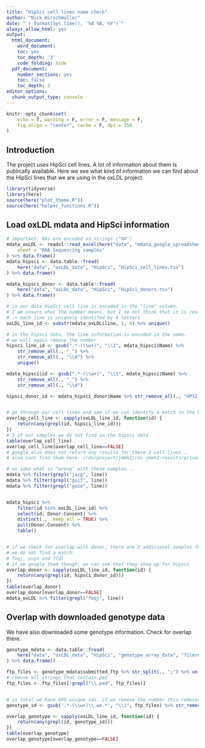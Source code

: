 ```yaml
---
title: "HipSci cell lines name check"
author: "Nick Hirschmuller"
date: "`r format(Sys.time(), '%d %B, %Y')`"
always_allow_html: yes
output:
  html_document:
    word_document:
    toc: yes
    toc_depth: '3'
    code_folding: hide
  pdf_document:
    number_sections: yes
    toc: false
    toc_depth: 3
editor_options: 
  chunk_output_type: console
---
```


```r
knitr::opts_chunk$set(
    echo = T, warning = F, error = F, message = F,
    fig.align = "center", cache = F, dpi = 350
)
```

## **Introduction**
The project uses HipSci cell lines. A lot of information about them is publically available. 
Here we see what kind of information we can find about the HipSci lines that we are using in 
the oxLDL project.


```r
library(tidyverse)
library(here)
source(here("plot_theme.R"))
source(here("helper_functions.R"))
```


## **Load oxLDL mdata and HipSci information**
```r
# important: NAs are encoded as strings ("NA")
mdata_oxLDL <- readxl::read_excel(here("data", "mdata_google_spreadsheet.xlsx"),
    sheet = "RNA Sequencing samples"
) %>% data.frame()
mdata_hipsci <- data.table::fread(
    here("data", "oxLDL_data", "HipSci", "HipSci_cell_lines.tsv")
) %>% data.frame()

mdata_hipsci_donor <- data.table::fread(
    here("data", "oxLDL_data", "HipSci", "HipSci_donors.tsv")
) %>% data.frame()

# in our data HipSci cell line is encoded in the "line" column.
# I am unsure what the number means, but I do not think that it is really relevant so remove it.
# -> each line is uniquely identifed by 4 letters
oxLDL_line_id <- substr(mdata_oxLDL$line, 1, 4) %>% unique()

# in the hipsci data, the line information is encoded in the name.
# we will again remove the number
hipsci_line_id <- gsub(".*-(\\w+)", "\\1", mdata_hipsci$Name) %>%
    str_remove_all(., "_") %>%
    str_remove_all(., "\\d") %>%
    unique()

mdata_hipsci$id <- gsub(".*-(\\w+)", "\\1", mdata_hipsci$Name) %>%
    str_remove_all(., "_") %>%
    str_remove_all(., "\\d")

hipsci_donor_id <- mdata_hipsci_donor$Name %>% str_remove_all(., "HPSI-") %>% unique()


# go through our cell lines and see if we can identify a match in the hipsci data
overlap_cell_line <- sapply(oxLDL_line_id, function(id) {
    return(any(grepl(id, hipsci_line_id)))
})
# 3 of our samples we do not find in the hipsci data
table(overlap_cell_line)
overlap_cell_line[overlap_cell_line==FALSE]
# google also does not return any results for these 3 cell lines...
# also cant find them here: /rds/project/jmmh2/rds-jmmh2-results/private/oxLDL/HipSci/HipSci_sample_biosamples.json

# no idea what is "wrong" with these samples... 
mdata %>% filter(grepl("jacg", line))
mdata %>% filter(grepl("guif", line))
mdata %>% filter(grepl("guio", line))


mdata_hipsci %>%
    filter(id %in% oxLDL_line_id) %>%
    select(id, Donor.Consent) %>%
    distinct(., .keep_all = TRUE) %>%
    pull(Donor.Consent) %>% 
    table()


# if we check for overlap with donor, there are 3 additional samples for which
# we do not find a match:
# foqj, yuyn and ffdl
# if we google them though, we can see that they show up for hipsci
overlap_donor <- sapply(oxLDL_line_id, function(id) {
    return(any(grepl(id, hipsci_donor_id)))
})
table(overlap_donor)
overlap_donor[overlap_donor==FALSE]
mdata_oxLDL %>% filter(grepl("foqj", line))
```



## **Overlap with downloaded genotype data**
We have also downloaded some genotype information. Check for overlap there.
```r
genotype_mdata <- data.table::fread(
    here("data", "oxLDL_data", "HipSci", "genotype_array_data", "filereport_analysis_PRJEB11750_tsv.txt")
) %>% data.frame()

ftp_files <- genotype_mdata$submitted_ftp %>% str_split(., ";") %>% unlist()
# remove all strings that contain ped
ftp_files <- ftp_files[!grepl("\\.ped", ftp_files)]


# in total we have 695 unique ids. if we remove the number this reduces to 242
genotype_id <- gsub('.*-(\\w+)\\.we.*', "\\1", ftp_files) %>% str_remove_all(., "_\\d") %>% unique()

overlap_genotype <- sapply(oxLDL_line_id, function(id) {
    return(any(grepl(id, genotype_id)))
})
table(overlap_genotype)
overlap_genotype[overlap_genotype==FALSE]
```
